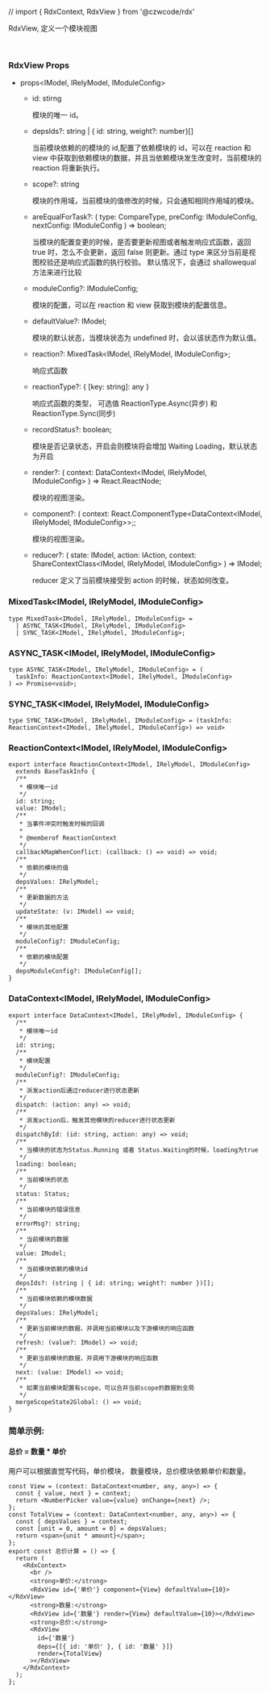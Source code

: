 // import { RdxContext, RdxView } from '@czwcode/rdx'

<Meta title='Api| RdxView' />

RdxView, 定义一个模块视图

<br />

### RdxView Props

- props<IModel, IRelyModel, IModuleConfig>

  - id: stirng

    模块的唯一 id。

  - depsIds?: string | { id: string, weight?: number}[]

    当前模块依赖的的模块的 id,配置了依赖模块的 id，可以在 reaction 和 view 中获取到依赖模块的数据，并且当依赖模块发生改变时，当前模块的 reaction 将重新执行。

  - scope?: string

    模块的作用域，当前模块的值修改的时候，只会通知相同作用域的模块。

  - areEqualForTask?: (
    type: CompareType,
    preConfig: IModuleConfig,
    nextConfig: IModuleConfig
    ) => boolean;

    当模块的配置变更的时候，是否要更新视图或者触发响应式函数，返回 true 时，怎么不会更新，返回 false 则更新。通过 type 来区分当前是视图校验还是响应式函数的执行校验。
    默认情况下，会通过 shallowequal 方法来进行比较

  - moduleConfig?: IModuleConfig;

    模块的配置，可以在 reaction 和 view 获取到模块的配置信息。

  - defaultValue?: IModel;

    模块的默认状态，当模块状态为 undefined 时，会以该状态作为默认值。

  - reaction?: MixedTask<IModel, IRelyModel, IModuleConfig>;

    响应式函数

  - reactionType?: { [key: string]: any }

    响应式函数的类型， 可选值 ReactionType.Async(异步) 和 ReactionType.Sync(同步)

  - recordStatus?: boolean;

    模块是否记录状态，开启会则模块将会增加 Waiting Loading，默认状态为开启

  - render?: (
    context: DataContext<IModel, IRelyModel, IModuleConfig>
    ) => React.ReactNode;

    模块的视图渲染。

  - component?: (
    context: React.ComponentType<DataContext<IModel, IRelyModel, IModuleConfig>>;;

    模块的视图渲染。

  - reducer?: (
    state: IModel,
    action: IAction,
    context: ShareContextClass<IModel, IRelyModel, IModuleConfig>
    ) => IModel;

    reducer 定义了当前模块接受到 action 的时候，状态如何改变。

### MixedTask<IModel, IRelyModel, IModuleConfig>

```tsx
type MixedTask<IModel, IRelyModel, IModuleConfig> =
  | ASYNC_TASK<IModel, IRelyModel, IModuleConfig>
  | SYNC_TASK<IModel, IRelyModel, IModuleConfig>;
```

### ASYNC_TASK<IModel, IRelyModel, IModuleConfig>

```tsx
type ASYNC_TASK<IModel, IRelyModel, IModuleConfig> = (
  taskInfo: ReactionContext<IModel, IRelyModel, IModuleConfig>
) => Promise<void>;
```

### SYNC_TASK<IModel, IRelyModel, IModuleConfig>

```tsx
type SYNC_TASK<IModel, IRelyModel, IModuleConfig> = (taskInfo: ReactionContext<IModel, IRelyModel, IModuleConfig>) => void>
```

### ReactionContext<IModel, IRelyModel, IModuleConfig>

```tsx
export interface ReactionContext<IModel, IRelyModel, IModuleConfig>
  extends BaseTaskInfo {
  /**
   * 模块唯一id
   */
  id: string;
  value: IModel;
  /**
   * 当事件冲突时触发时候的回调
   *
   * @memberof ReactionContext
   */
  callbackMapWhenConflict: (callback: () => void) => void;
  /**
   * 依赖的模块的值
   */
  depsValues: IRelyModel;
  /**
   * 更新数据的方法
   */
  updateState: (v: IModel) => void;
  /**
   * 模块的其他配置
   */
  moduleConfig?: IModuleConfig;
  /**
   * 依赖的模块配置
   */
  depsModuleConfig?: IModuleConfig[];
}
```

### DataContext<IModel, IRelyModel, IModuleConfig>

```tsx
export interface DataContext<IModel, IRelyModel, IModuleConfig> {
  /**
   * 模块唯一id
   */
  id: string;
  /**
   * 模块配置
   */
  moduleConfig?: IModuleConfig;
  /**
   * 派发action后通过reducer进行状态更新
   */
  dispatch: (action: any) => void;
  /**
   * 派发action后，触发其他模块的reducer进行状态更新
   */
  dispatchById: (id: string, action: any) => void;
  /**
   * 当模块的状态为Status.Running 或者 Status.Waiting的时候，loading为true
   */
  loading: boolean;
  /**
   * 当前模块的状态
   */
  status: Status;
  /**
   * 当前模块的错误信息
   */
  errorMsg?: string;
  /**
   * 当前模块的数据
   */
  value: IModel;
  /**
   * 当前模块依赖的模块id
   */
  depsIds?: (string | { id: string; weight?: number })[];
  /**
   * 当前模块依赖的模块数据
   */
  depsValues: IRelyModel;
  /**
   * 更新当前模块的数据，并调用当前模块以及下游模块的响应函数
   */
  refresh: (value?: IModel) => void;
  /**
   * 更新当前模块的数据，并调用下游模块的响应函数
   */
  next: (value: IModel) => void;
  /**
   * 如果当前模块配置有scope，可以合并当前scope的数据到全局
   */
  mergeScopeState2Global: () => void;
}
```

### 简单示例:

#### 总价 = 数量 \* 单价

用户可以根据直觉写代码，单价模块， 数量模块，总价模块依赖单价和数量。

<Story id='基本示例-简单用法--总价计算'></Story>

```tsx
const View = (context: DataContext<number, any, any>) => {
  const { value, next } = context;
  return <NumberPicker value={value} onChange={next} />;
};
const TotalView = (context: DataContext<number, any, any>) => {
  const { depsValues } = context;
  const [unit = 0, amount = 0] = depsValues;
  return <span>{unit * amount}</span>;
};
export const 总价计算 = () => {
  return (
    <RdxContext>
      <br />
      <strong>单价:</strong>
      <RdxView id={'单价'} component={View} defaultValue={10}></RdxView>
      <strong>数量:</strong>
      <RdxView id={'数量'} render={View} defaultValue={10}></RdxView>
      <strong>总价:</strong>
      <RdxView
        id={'数量'}
        deps={[{ id: '单价' }, { id: '数量' }]}
        render={TotalView}
      ></RdxView>
    </RdxContext>
  );
};
```
